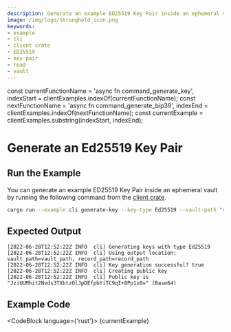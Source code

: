 ```yaml
---
description: Generate an example ED25519 Key Pair inside an ephemeral vault
image: /img/logo/Stronghold_icon.png
keywords:
- example
- cli
- client crate
- ED25519
- key pair
- read
- vault
---
```

const currentFunctionName = 'async fn command_generate_key', indexStart = clientExamples.indexOf(currentFunctionName);
const nextFunctionName = 'async fn command_generate_bip39', indexEnd = clientExamples.indexOf(nextFunctionName);
const currentExample = clientExamples.substring(indexStart, indexEnd);

# Generate an Ed25519 Key Pair

## Run the Example

You can generate an example ED25519 Key Pair inside an ephemeral vault by running the following command from the
[client crate](https://github.com/iotaledger/stronghold.rs/tree/dev/client).

```bash
cargo run --example cli generate-key --key-type Ed25519 --vault-path "vault_path" --record-path "record_path"
```

## Expected Output

```plaintext
[2022-06-28T12:52:22Z INFO  cli] Generating keys with type Ed25519
[2022-06-28T12:52:22Z INFO  cli] Using output location: vault_path=vault_path, record_path=record_path
[2022-06-28T12:52:22Z INFO  cli] Key generation successful? true
[2022-06-28T12:52:22Z INFO  cli] Creating public key
[2022-06-28T12:52:22Z INFO  cli] Public key is "JziUUMhit2Nvds3TXbtzOlJpDEfpbYiTC9qI+8Pp1x0=" (Base64)
```

## Example Code

<CodeBlock language={'rust'}>
    {currentExample}
</CodeBlock>

